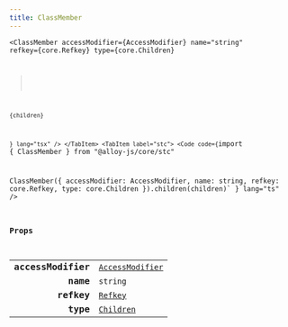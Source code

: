 ```yaml
---
title: ClassMember
---
```



<Tabs syncKey="component-style">
    <TabItem label="jsx">
        <Code code={`import { ClassMember } from "@alloy-js/core" 

<ClassMember 
    accessModifier={AccessModifier}
    name="string"
    refkey={core.Refkey}
    type={core.Children}
>
    {children}
</ClassMember>`} lang="tsx" />
</TabItem>
<TabItem label="stc">
    <Code code={`import { ClassMember } from "@alloy-js/core/stc" 

ClassMember({ 
    accessModifier: AccessModifier,
    name: string,
    refkey: core.Refkey,
    type: core.Children
}).children(children)` } lang="ts" />
</TabItem>
</Tabs>

### Props

<table>
  <tr>
    <td style="text-align: right;font-weight: bold;">accessModifier</td>
    <td>
      <Badge text="optional" variant="note" size="small" /> <code><a href="/reference/csharp/types/accessmodifier/">AccessModifier</a></code>
  
  
  
  
  </td>
  </tr>
  <tr>
    <td style="text-align: right;font-weight: bold;">name</td>
    <td>
       <code>string</code>
  
  
  
  
  </td>
  </tr>
  <tr>
    <td style="text-align: right;font-weight: bold;">refkey</td>
    <td>
      <Badge text="optional" variant="note" size="small" /> <code><a href="/reference/core/types/refkey/">Refkey</a></code>
  
  
  
  
  </td>
  </tr>
  <tr>
    <td style="text-align: right;font-weight: bold;">type</td>
    <td>
       <code><a href="/reference/core/types/children/">Children</a></code>
  
  
  
  
  </td>
  </tr>
</table>